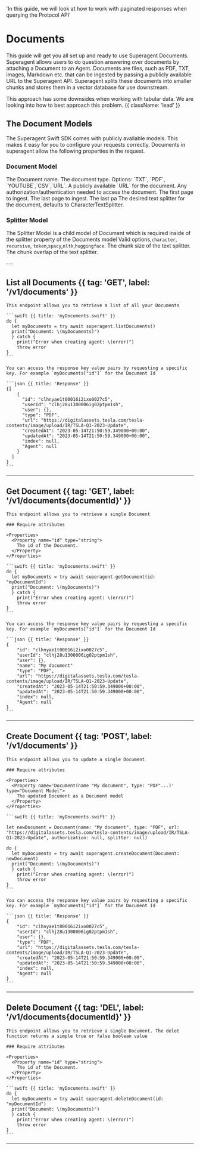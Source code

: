 
<HeroPattern />

  'In this guide, we will look at how to work with paginated responses when querying the Protocol API'

# Documents

This guide will get you all set up and ready to use Superagent Documents. Superagent allows users to do question answering over documents by attaching a Document to an Agent. Documents are files, such as PDF, TXT, images, Markdown etc. that can be ingested by passing a publicly available URL to the Superagent API. Superagent splits these documents into smaller chunks and stores them in a vector database for use downstream.

This approach has some downsides when working with tabular data. We are looking into how to best approach this problem. {{ className: 'lead' }}

## The Document Models

The Superagent Swift SDK comes with publicly available models. This makes it easy for you to configure your requests correctly.
Documents in superagent allow the following properties in the request.



<Row>
  <Col>

  ### Document Model
<Properties>
  <Property name="name" type="String">
    The Document name.
  </Property>
  <Property name="type" type="string">
    The document type. Options: `TXT`, `PDF`, `YOUTUBE`,`CSV`,`URL`.
  </Property>
  <Property name="url" type="String">
    A publicly available `URL` for the document.
  </Property>
  <Property name="authorization" type="Any?">
    Any authorization/authentication needed to access the document.
  </Property>
  <Property name="fromPage" type="Int?">
    The first page to ingest.
  </Property>
  <Property name="toPage" type="Int?">
   The last page to ingest.
  </Property>

  <Property name="toPage" type="Int?">
   The last pa
  </Property>
  <Property name="splitter" type="Any?">
    The desired text splitter for the document, defaults to CharacterTextSplitter.
  </Property>
</Properties>
</Col>
<Col>

### Splitter Model
The Splitter Model is a child model of Document which is required inside of the splitter property of the Documents model
<Properties>
  <Property name="type" type="string">
     Valid options,`character`, `recursive`, `token`,`spacy`,`nltk`,`huggingface`.
  </Property>
  <Property name="chunkSize" type="Int?">
   The chunk size of the text splitter.
  </Property>
  <Property name="chunkOverlap" type="Any?">
    The chunk overlap of the text splitter.
  </Property>
</Properties>
</Col>
</Row>
---

## List all Documents {{ tag: 'GET', label: '/v1/documents' }}

<Row>
  <Col>

    This endpoint allows you to retrieve a list of all your Documents

    ```swift {{ title: 'myDocuments.swift' }}
    do {
      let myDocuments = try await superagent.listDocuments()
      print("Document: \(myDocuments)")
      } catch {
        print("Error when creating agent: \(error)")
        throw error
    }
    ```
  </Col>
  <Col sticky>

    You can access the response key value pairs by requesting a specific key. For example `myDocuments["id"]` for the Document Id

    ```json {{ title: 'Response' }}
    {[
        {
          "id": "clhnyae1t00016i2ixo0027c5",
          "userId": "clhj28u1300006ig02ptpm1sh",
          "user": {},
          "type": "PDF",
          "url": "https://digitalassets.tesla.com/tesla-contents/image/upload/IR/TSLA-Q1-2023-Update",
          "createdAt": "2023-05-14T21:50:59.349000+00:00",
          "updatedAt": "2023-05-14T21:50:59.349000+00:00",
          "index": null,
          "Agent": null
        } 
      ]
    }
    ```

  </Col>
</Row>

---

## Get Document {{ tag: 'GET', label: '/v1/documents{documentId}' }}

<Row>
  <Col>

    This endpoint allows you to retrieve a single Document

    ### Require attributes
    
    <Properties>
      <Property name="id" type="string">
        The id of the Document.
      </Property>
    </Properties>

    ```swift {{ title: 'myDocuments.swift' }}
    do {
      let myDocuments = try await superagent.getDocument(id: "myDocumentId")
      print("Document: \(myDocuments)")
      } catch {
        print("Error when creating agent: \(error)")
        throw error
    }
    ```
  </Col>
  <Col sticky>

    You can access the response key value pairs by requesting a specific key. For example `myDocuments["id"]` for the Document Id

    ```json {{ title: 'Response' }}
    {
        "id": "clhnyae1t00016i2ixo0027c5",
        "userId": "clhj28u1300006ig02ptpm1sh",
        "user": {},
        "name": "My document"
        "type": "PDF",
        "url": "https://digitalassets.tesla.com/tesla-contents/image/upload/IR/TSLA-Q1-2023-Update",
        "createdAt": "2023-05-14T21:50:59.349000+00:00",
        "updatedAt": "2023-05-14T21:50:59.349000+00:00",
        "index": null,
        "Agent": null
    }
    ```

  </Col>
</Row>

---

## Create Document {{ tag: 'POST', label: '/v1/documents' }}

<Row>
  <Col>

    This endpoint allows you to update a single Document

    ### Require attributes
    
    <Properties>
      <Property name='Document(name "My document", type: "PDF"...)' type="Document Model">
        The updated Document as a Document model
      </Property>
    </Properties>

    ```swift {{ title: 'myDocuments.swift' }}

    let newDocument = Document(name: "My document", type: "PDF", url: "https://digitalassets.tesla.com/tesla-contents/image/upload/IR/TSLA-Q1-2023-Update", authorization: null, splitter: null)

    do {
      let myDocuments = try await superagent.createDocument(Document: newDocument)
      print("Document: \(myDocuments)")
      } catch {
        print("Error when creating agent: \(error)")
        throw error
    }
    ```
  </Col>
  <Col sticky>

    You can access the response key value pairs by requesting a specific key. For example `myDocuments["id"]` for the Document Id

    ```json {{ title: 'Response' }}
    {
        "id": "clhnyae1t00016i2ixo0027c5",
        "userId": "clhj28u1300006ig02ptpm1sh",
        "user": {},
        "type": "PDF",
        "url": "https://digitalassets.tesla.com/tesla-contents/image/upload/IR/TSLA-Q1-2023-Update",
        "createdAt": "2023-05-14T21:50:59.349000+00:00",
        "updatedAt": "2023-05-14T21:50:59.349000+00:00",
        "index": null,
        "Agent": null
    }
    ```

  </Col>
</Row>

---

## Delete Document {{ tag: 'DEL', label: '/v1/documents{documentId}' }}

    This endpoint allows you to retrieve a single Document. The delet function returns a simple true or false boolean value

    ### Require attributes
    
    <Properties>
      <Property name="id" type="string">
        The id of the Document.
      </Property>
    </Properties>

    ```swift {{ title: 'myDocuments.swift' }}
    do {
      let myDocuments = try await superagent.deleteDocument(id: "myDocumentId")
      print("Document: \(myDocuments)")
      } catch {
        print("Error when creating agent: \(error)")
        throw error
    }
    ```

---